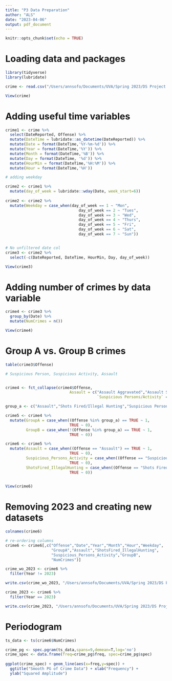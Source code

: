 ```yaml
---
title: "P3 Data Preparation"
author: "ALS"
date: "2023-04-06"
output: pdf_document
---
```


```r
knitr::opts_chunk$set(echo = TRUE)
```

# Loading data and packages
```r
library(tidyverse)
library(lubridate)

crime <- read.csv("/Users/annsofo/Documents/UVA/Spring 2023/DS Project Course/Project 3/Crime_Data.csv")

View(crime)
```

# Adding useful time variables
```r

crime1 <- crime %>%
  select(DateReported, Offense) %>%
  mutate(DateTime = lubridate::as_datetime(DateReported)) %>%
  mutate(Date = format(DateTime,'%Y-%m-%d')) %>%
  mutate(Year = format(DateTime,'%Y')) %>%
  mutate(Month = format(DateTime,'%B')) %>%
  mutate(Day = format(DateTime, '%d')) %>%
  mutate(HourMin = format(DateTime,'%H:%M')) %>%
  mutate(Hour = format(DateTime,'%H')) 

# adding weekday

crime2 <- crime1 %>%
  mutate(day_of_week = lubridate::wday(Date, week_start=6))
         
crime2 <- crime2 %>%
  mutate(Weekday = case_when(day_of_week == 1 ~ "Mon",
                                day_of_week == 2 ~ "Tues",
                                day_of_week == 3 ~ "Wed",
                                day_of_week == 4 ~ "Thurs",
                                day_of_week == 5 ~ "Fri",
                                day_of_week == 6 ~ "Sat",
                                day_of_week == 7 ~ "Sun"))


# No unfiltered date col
crime3 <- crime2 %>%
  select(-c(DateReported, DateTime, HourMin, Day, day_of_week))

View(crime3)

```

# Adding number of crimes by data variable
```r
crime4 <- crime3 %>%
  group_by(Date) %>%
  mutate(NumCrimes = n())

View(crime4)
```

# Group A vs. Group B crimes
```r
table(crime3$Offense)

# Suspicious Person, Suspicious Activity, Assault


crime4 <- fct_collapse(crime4$Offense,
                            Assault = c("Assault Aggravated","Assault Simple","Assault Intimidation",
                                        `Suspicious Persons/Activity` = c("Suspicious Person", "Suspicious Activity")))

group_a <- c("Assault","Shots Fired/Illegal Hunting","Suspicious Persons/Activity")

crime5 <- crime4 %>%
  mutate(GroupA = case_when((Offense %in% group_a) == TRUE ~ 1, 
                            TRUE ~ 0),
         GroupB = case_when(!(Offense %in% group_a) == TRUE ~ 1, 
                            TRUE ~ 0))

crime6 <- crime5 %>%
  mutate(Assault = case_when((Offense == "Assault") == TRUE ~ 1, 
                            TRUE ~ 0),
         Suspicious_Persons_Activity = case_when((Offense == "Suspicious Persons/Activity") == TRUE ~ 1, 
                            TRUE ~ 0),
         ShotsFired_IllegalHunting = case_when((Offense == "Shots Fired/Illegal Hunting") == TRUE ~ 1, 
                            TRUE ~ 0))
         

View(crime6)

```

# Removing 2023 and creating new datasets
```r
colnames(crime6)

# re-ordering columns
crime6 <- crime6[,c("Offense","Date","Year","Month","Hour","Weekday",
                    "GroupA","Assault","ShotsFired_IllegalHunting",
                    "Suspicious_Persons_Activity","GroupB",
                    "NumCrimes")]

crime_wo_2023 <- crime6 %>%
  filter(Year != 2023)

write.csv(crime_wo_2023, "/Users/annsofo/Documents/UVA/Spring 2023/DS Project Course/Project 3/crime_wo_2023.csv")

crime_2023 <- crime6 %>%
  filter(Year == 2023)

write.csv(crime_2023, "/Users/annsofo/Documents/UVA/Spring 2023/DS Project Course/Project 3/crime_2023.csv")

```
# Periodogram
```r

ts_data <- ts(crime6$NumCrimes)

crime_pg <- spec.pgram(ts_data,spans=9,demean=T,log='no')
crime_spec <- data.frame(freq=crime_pg$freq, spec=crime_pg$spec)
  
ggplot(crime_spec) + geom_line(aes(x=freq,y=spec)) +
  ggtitle("Smooth PG of Crime Data") + xlab("Frequency") +
  ylab("Squared Amplitude")


```

